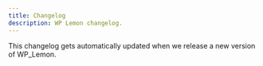 ```yaml
---
title: Changelog
description: WP Lemon changelog.
---
```



This changelog gets automatically updated when we release a new version of WP_Lemon.

<!---
Do not remove the Changelog tag as it displays the automatically updated changelog.
-->

<Changelog />
